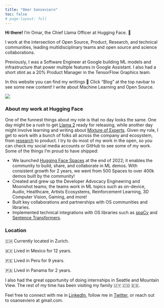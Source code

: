 ```yaml
---
title: "Omar Sanseviero"
toc: false
# page-layout: full
---
```


**Hi there!** I'm Omar, the Chief Llama Officer at Hugging Face. 🦙

I work at the intersection of Open Source, Product, Research, and technical communities, leading multidisciplinary teams and open source and science collaborations.

Previously, I was a Software Engineer at Google building ML models and infrastructure that power multiple features in Google Assistant. I also had a short stint as a 20% Product Manager in the TensorFlow Graphics team. 

In this website you can find my writings 🤗 Click "Blog" at the top navbar to see some new content! I write about Machine Learning and Open Source.


![](profile.jpeg)

### About my work at Hugging Face

One of the funnest things about my role is that no day looks the same. One day might be a rush to get [Llama 2](https://huggingface.co/blog/llama2) ready for releasing, while another day might involve learning and writing about [Mixture of Experts](https://huggingface.co/blog/moe). Given my role, I get to work with a bunch of folks all across the company and ecosystem, from [research](https://scholar.google.com/citations?user=1CHq4KcAAAAJ&hl=en) to product.
I try to do most of my work in the open, so you can check my social media accounts or GitHub to see some of my work. Some of the things I'm proud to have shipped:

* We launched [Hugging Face Spaces](http://hf.co/spaces) at the end of 2022; it enables the community to build, share, and collaborate in ML demos. With consistent growth for 2 years, we went from 500 Spaces to over 400k demos built by the community!
* Created and grew up the Developer Advocacy Engineering and Moonshot teams; the teams work in ML topics such as on-device, Audio, Healthcare, Artists Ecosystems, Reinforcement Learning, 3D Computer Vision, Gaming, and more!
* Built key collaborations and partnerships with OS communities and libraries.
* Implemented technical integrations with OS libraries such as [spaCy](https://huggingface.co/blog/spacy) and [Sentence Transformers](https://huggingface.co/blog/sentence-transformers-in-the-hub).


### Location

🇨🇭 Currently located in Zurich.

🇲🇽 Lived in Mexico for 12 years.

🇵🇪 Lived in Peru for 9 years.

🇵🇦 Lived in Panama for 2 years.

I also had the great opportunity of doing internships in Seattle and Mountain View. The rest of my time has been visiting my family 🇺🇾 🇨🇴 🇪🇸.

Feel free to connect with me in [LinkedIn](https://www.linkedin.com/in/omarsanseviero/), follow me in [Twitter](https://twitter.com/osanseviero), or reach out to osanseviero at gmail.com.